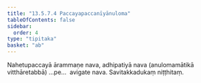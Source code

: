 ```yaml
---
title: "13.5.7.4 Paccayapaccanīyānuloma"
tableOfContents: false
sidebar:
  order: 4
type: "tipitaka"
basket: "ab"
---
```



<DynamicBreadcrumb />

<Division number="140">

<Paragraph number="4375">
Nahetupaccayā ārammaṇe nava, adhipatiyā nava (anulomamātikā vitthāretabbā) …pe…  avigate nava.

</Paragraph>
</Division>

<Paragraph number="4376" type="center">
Savitakkadukaṃ niṭṭhitaṃ.
</Paragraph>